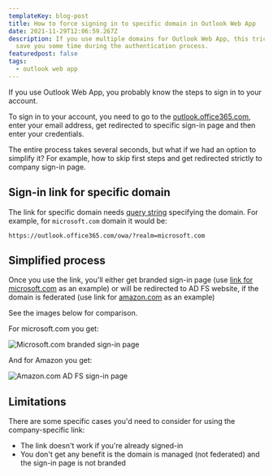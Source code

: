 ```yaml
---
templateKey: blog-post
title: How to force signing in to specific domain in Outlook Web App
date: 2021-11-29T12:06:59.267Z
description: If you use multiple domains for Outlook Web App, this trick can
  save you some time during the authentication process.
featuredpost: false
tags:
  - outlook web app
---
```

If you use Outlook Web App, you probably know the steps to sign in to your account.

To sign in to your account, you need to go to the [outlook.office365.com](https://outlook.office365.com/owa/), enter your email address, get redirected to specific sign-in page and then enter your credentials.

The entire process takes several seconds, but what if we had an option to simplify it? For example, how to skip first steps and get redirected strictly to company sign-in page.

## Sign-in link for specific domain

The link for specific domain needs [query string](https://en.wikipedia.org/wiki/Query_string) specifying the domain. For example, for `microsoft.com` domain it would be: 

```
https://outlook.office365.com/owa/?realm=microsoft.com
```

## Simplified process

Once you use the link, you'll either get branded sign-in page (use [link for microsoft.com](https://outlook.office365.com/owa/?realm=microsoft.com) as an example) or will be redirected to AD FS website, if the domain is federated (use link for [amazon.com](https://outlook.office365.com/owa/?realm=amazon.com) as an example)

See the images below for comparison.

For microsoft.com you get:

![Microsoft.com branded sign-in page](../../img/20211129-143437-avojno9nqc.png "Microsoft.com branded sign-in page")

And for Amazon you get:

![Amazon.com AD FS sign-in page](../../img/20211129-143452-lambvl5il6.png "Amazon.com AD FS sign-in page")

## Limitations

There are some specific cases you'd need to consider for using the company-specific link:

* The link doesn't work if you're already signed-in
* You don't get any benefit is the domain is managed (not federated) and the sign-in page is not branded